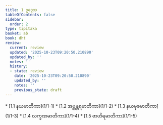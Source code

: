 ```yaml
---
title: 1 ဥဒ္ဒေသ
tableOfContents: false
sidebar:
  order: 2
type: tipitaka
basket: ab
book: dht
review:
  current: review
  updated: '2025-10-23T09:20:50.210890'
  updated_by: ''
  notes: ''
  history:
  - state: review
    date: '2025-10-23T09:20:50.210890'
    updated_by: ''
    notes: ''
    previous_state: draft
---
```



<ReviewStatus review={frontmatter.review} showDetails={true} />

<HypothesisAnnotation frontmatter={frontmatter} />

<DynamicBreadcrumb />



<TableOfContents book="dht" section="1">
* [1.1 နယမာတိကာ](1/1-1)
* [1.2 အဗ္ဘန္တရမာတိကာ](1/1-2)
* [1.3 နယမုခမာတိကာ](1/1-3)
* [1.4 လက္ခဏမာတိကာ](1/1-4)
* [1.5 ဗာဟိရမာတိကာ](1/1-5)
</TableOfContents>